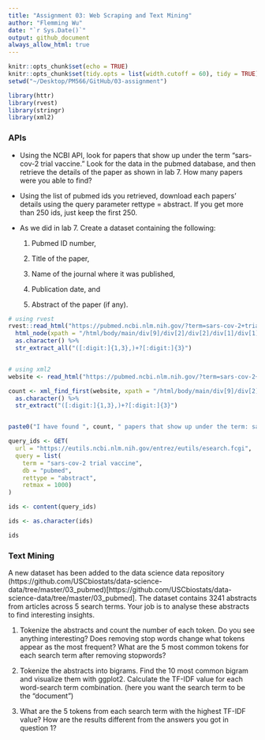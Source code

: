 ```yaml
---
title: "Assignment 03: Web Scraping and Text Mining"
author: "Flemming Wu"
date: "`r Sys.Date()`"
output: github_document
always_allow_html: true
---
```


```r
knitr::opts_chunk$set(echo = TRUE)
knitr::opts_chunk$set(tidy.opts = list(width.cutoff = 60), tidy = TRUE)
setwd("~/Desktop/PM566/GitHub/03-assignment")
```

```r
library(httr)
library(rvest)
library(stringr)
library(xml2)
```


### APIs

* Using the NCBI API, look for papers that show up under the term “sars-cov-2 trial vaccine.” Look for the data in the pubmed database, and then retrieve the details of the paper as shown in lab 7. How many papers were you able to find?

* Using the list of pubmed ids you retrieved, download each papers’ details using the query parameter rettype = abstract. If you get more than 250 ids, just keep the first 250.

* As we did in lab 7. Create a dataset containing the following:

  1. Pubmed ID number,
  
  2. Title of the paper,
  
  3. Name of the journal where it was published,
  
  4. Publication date, and
  
  5. Abstract of the paper (if any).
  

```r

# using rvest
rvest::read_html("https://pubmed.ncbi.nlm.nih.gov/?term=sars-cov-2+trial+vaccine") %>%
  html_node(xpath = "/html/body/main/div[9]/div[2]/div[2]/div[1]/div[1]") %>%
  as.character() %>%
  str_extract_all("([:digit:]{1,3},)+?[:digit:]{3}") 


# using xml2
website <- read_html("https://pubmed.ncbi.nlm.nih.gov/?term=sars-cov-2+trial+vaccine")

count <- xml_find_first(website, xpath = "/html/body/main/div[9]/div[2]/div[2]/div[1]/div[1]") %>%
  as.character() %>%
  str_extract("([:digit:]{1,3},)+?[:digit:]{3}")


paste0("I have found ", count, " papers that show up under the term: sars-cov-2 trial vaccine")
```

```r
query_ids <- GET(
  url = "https://eutils.ncbi.nlm.nih.gov/entrez/eutils/esearch.fcgi",
  query = list(
    term = "sars-cov-2 trial vaccine",
    db = "pubmed",
    rettype = "abstract",
    retmax = 1000)
)

ids <- content(query_ids)

ids <- as.character(ids)

ids
```




### Text Mining

A new dataset has been added to the data science data repository (https://github.com/USCbiostats/data-science-data/tree/master/03_pubmed)[https://github.com/USCbiostats/data-science-data/tree/master/03_pubmed]. The dataset contains 3241 abstracts from articles across 5 search terms. Your job is to analyse these abstracts to find interesting insights.

1. Tokenize the abstracts and count the number of each token. Do you see anything interesting? Does removing stop words change what tokens appear as the most frequent? What are the 5 most common tokens for each search term after removing stopwords?

2. Tokenize the abstracts into bigrams. Find the 10 most common bigram and visualize them with ggplot2.
Calculate the TF-IDF value for each word-search term combination. (here you want the search term to be the “document”) 

3. What are the 5 tokens from each search term with the highest TF-IDF value? How are the results different from the answers you got in question 1?
